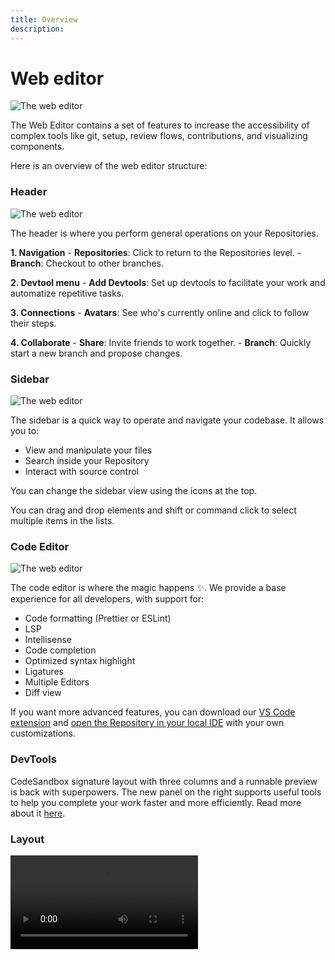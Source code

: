 ```yaml
---
title: Overview
description:
---
```



# Web editor

![The web editor](../../images/overview-web.jpg)

The Web Editor contains a set of features to increase the accessibility of complex tools like git, setup, review flows, contributions, and visualizing components. 

Here is an overview of the web editor structure:

### Header

![The web editor](../../images/overview-header.jpg)

The header is where you perform general operations on your Repositories.

**1. Navigation**
    - **Repositories**: Click to return to the Repositories level.
    - **Branch**: Checkout to other branches.

**2. Devtool menu**
    - **Add Devtools**: Set up devtools to facilitate your work and automatize repetitive tasks.

**3. Connections**
    - **Avatars**: See who's currently online and click to follow their steps.

**4. Collaborate**
    - **Share**: Invite friends to work together.
    - **Branch**: Quickly start a new branch and propose changes.


### Sidebar

![The web editor](../../images/overview-sidebar.jpg)

The sidebar is a quick way to operate and navigate your codebase. It allows you to:

- View and manipulate your files
- Search inside your Repository
- Interact with source control

You can change the sidebar view using the icons at the top. 

<Callout emoji="⭑">
    You can drag and drop elements and shift or command click to select multiple items in the lists. 
</Callout>

### Code Editor

![The web editor](../../images/overview-editor.jpg)

The code editor is where the magic happens ✨. We provide a base experience for all developers, with support for:

- Code formatting (Prettier or ESLint)
- LSP
- Intellisense
- Code completion
- Optimized syntax highlight
- Ligatures
- Multiple Editors
- Diff view

 If you want more advanced features, you can download our [VS Code extension](https://marketplace.visualstudio.com/items?itemName=CodeSandbox-io.codesandbox-projects) and [open the Repository in your local IDE](/learn/editors/vscode/setting-up-vscode) with your own customizations.

### DevTools

CodeSandbox signature layout with three columns and a runnable preview is back with superpowers. The new panel on the right supports useful tools to help you complete your work faster and more efficiently. Read more about it [here](devtools).

### Layout

<Video src="../../../overview-resize.mp4" />

CodeSandbox Web Editor allows you to customize the three-panel layout to maximize the space for the task you are working on. Hover the mouse near the edge of each column to see the resize cursor; click and hold to change the layout. 

After reaching the proportional limit, keep dragging to hide the entire column. 

**Keyboard Shortcuts**

Press <kbd>Cmd/Ctrl</kbd> <kbd>B</kbd> to hide the Sidebar.

Press <kbd>Cmd/Ctrl</kbd> <kbd>'</kbd> to hide the DevTools. 
    